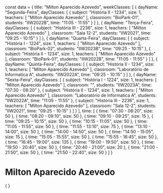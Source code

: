 const data = {
  title: "Milton Aparecido Azevedo",
  weekClasses: [
    {
      dayName: "Segunda-Feira",
      dayClasses: [
        {
          subject: "História II - 1234",
          size: 1,
          teachers: [
            "Milton Aparecido Azevedo"
          ],
          classroom: "BioPark-01",
          students: "IIW2022B",
          time: "11:05 - 11:55"
        }
      ]
    },
    {
      dayName: "Terça-Feira",
      dayClasses: [
        {
          subject: "História III - 2236",
          size: 1,
          teachers: [
            "Milton Aparecido Azevedo"
          ],
          classroom: "Sala 12-2",
          students: "IIW2021",
          time: "09:25 - 10:15"
        }
      ]
    },
    {
      dayName: "Quarta-Feira",
      dayClasses: [
        {
          subject: "História I - 1224",
          size: 1,
          teachers: [
            "Milton Aparecido Azevedo"
          ],
          classroom: "BioPark-02",
          students: "IIW2023B",
          time: "09:25 - 10:15"
        },
        {
          subject: "História II - 1234",
          size: 1,
          teachers: [
            "Milton Aparecido Azevedo"
          ],
          classroom: "BioPark-01",
          students: "IIW2022B",
          time: "11:05 - 11:55"
        }
      ]
    },
    {
      dayName: "Quinta-Feira",
      dayClasses: [
        {
          subject: "História II - 1234",
          size: 1,
          teachers: [
            "Milton Aparecido Azevedo"
          ],
          classroom: "Laboratório de Informatica A",
          students: "IIW2022A",
          time: "09:25 - 10:15"
        }
      ]
    },
    {
      dayName: "Sexta-Feira",
      dayClasses: [
        {
          subject: "História I - 1224",
          size: 1,
          teachers: [
            "Milton Aparecido Azevedo"
          ],
          classroom: "",
          students: "IIW2023A",
          time: "07:30 - 08:20"
        },
        {
          subject: "História II - 1234",
          size: 1,
          teachers: [
            "Milton Aparecido Azevedo"
          ],
          classroom: "Laboratório de Informatica A",
          students: "IIW2022A",
          time: "11:05 - 11:55"
        },
        {
          subject: "História III - 2236",
          size: 1,
          teachers: [
            "Milton Aparecido Azevedo"
          ],
          classroom: "Sala 12-2",
          students: "IIW2021",
          time: "09:25 - 10:15"
        }
      ]
    }
  ],
  time: [
    {
      time: "07:30 - 08:20",
      size: 50
    },
    {
      time: "08:20 - 09:10",
      size: 50
    },
    {
      time: "09:10 - 09:25",
      size: 15
    },
    {
      time: "09:25 - 10:15",
      size: 50
    },
    {
      time: "10:15 - 11:05",
      size: 50
    },
    {
      time: "11:05 - 11:55",
      size: 50
    },
    {
      time: "11:55 - 13:10",
      size: 75
    },
    {
      time: "13:10 - 14:00",
      size: 50
    },
    {
      time: "14:00 - 14:50",
      size: 50
    },
    {
      time: "14:50 - 15:05",
      size: 15
    },
    {
      time: "15:05 - 15:55",
      size: 50
    },
    {
      time: "15:55 - 16:45",
      size: 50
    },
    {
      time: "16:45 - 19:00",
      size: 135
    },
    {
      time: "19:00 - 19:50",
      size: 50
    },
    {
      time: "19:50 - 20:40",
      size: 50
    },
    {
      time: "20:40 - 21:00",
      size: 20
    },
    {
      time: "21:00 - 21:50",
      size: 50
    },
    {
      time: "21:50 - 22:40",
      size: 50
    }
  ]
}

# Milton Aparecido Azevedo

<div>
    {
        <Grid
            title={data.title} 
            weekClasses={data.weekClasses} 
            time={data.time}
        />
    }
</div>